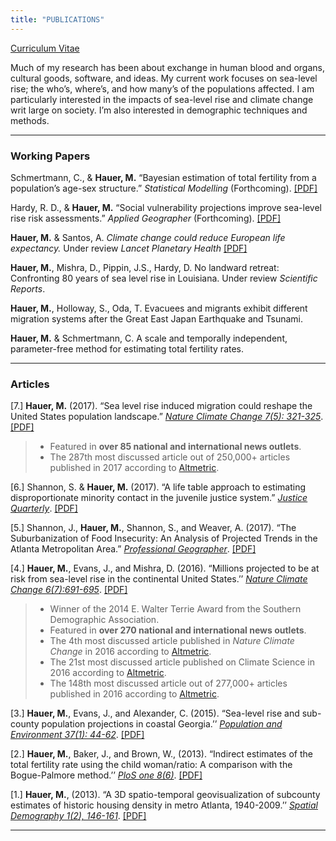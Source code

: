 ```yaml
---
title: "PUBLICATIONS"
---
```


[Curriculum Vitae](./papers/Hauer_CV.pdf)



Much of my research has been about exchange in human blood and organs, cultural goods, software, and ideas. My current work focuses on sea-level rise; the who's, where's, and how many's of the populations affected. I am particularly interested in the impacts of sea-level rise and climate change writ large on society. I'm also interested in demographic techniques and methods.

----

### Working Papers

Schmertmann, C., & **Hauer, M.** "Bayesian estimation of total fertility from a population's age-sex structure." *Statistical Modelling* (Forthcoming). [[PDF]](https://osf.io/preprints/socarxiv/je59v/)

Hardy, R. D., & **Hauer, M.**  "Social vulnerability projections improve sea-level rise risk assessments." *Applied Geographer* (Forthcoming). [[PDF]](https://osf.io/preprints/socarxiv/pkr75/) 

**Hauer, M.** & Santos, A. *Climate change could reduce European life expectancy.* Under review *Lancet Planetary Health* [[PDF]](https://osf.io/preprints/socarxiv/ngtxr)

**Hauer, M.**, Mishra, D., Pippin, J.S., Hardy, D. No landward retreat: Confronting 80 years of sea level rise in Louisiana. Under review *Scientific Reports*.
    
**Hauer, M.**, Holloway, S., Oda, T. Evacuees and migrants exhibit different migration systems after the Great East Japan Earthquake and Tsunami.
    
**Hauer, M.** & Schmertmann, C. A scale and temporally independent, parameter-free method for estimating total fertility rates.

----

### Articles

[7.] **Hauer, M.** (2017). "Sea level rise induced migration could reshape the United States population landscape." [*Nature Climate Change  7(5): 321-325*](http://dx.doi.org/10.1038/nclimate3271). [[PDF]](./papers/2017-NCLIMHauerREDUCED.pdf)

>  * Featured in **over 85 national and international news outlets**.
>  * The 287th most discussed article out of 250,000+ articles published in 2017 according to [Altmetric](https://www.nature.com/articles/nclimate3271/metrics).

[6.] Shannon, S. & **Hauer, M.** (2017). "A life table approach to estimating disproportionate minority contact in the juvenile justice system." [*Justice Quarterly*](http://www.tandfonline.com/doi/full/10.1080/07418825.2017.1315163). [[PDF]](./papers/2017-JusticeQuarterlyShannonHauer.pdf)

[5.] Shannon, J., **Hauer, M.**, Shannon, S., and Weaver, A. (2017). "The Suburbanization of Food Insecurity: An Analysis of Projected     Trends in the Atlanta Metropolitan Area." [*Professional Geographer*](http://www.tandfonline.com/doi/full/10.1080/00330124.2017.1325751). [[PDF]](./papers/2017-ProGeographerShannonHauer.pdf)

[4.] **Hauer, M.**, Evans, J., and Mishra, D. (2016). "Millions projected to be at risk from sea-level rise in the continental United States.'' [*Nature Climate Change 6(7):691-695*](http://www.nature.com/nclimate/journal/v6/n7/full/nclimate2961.html). [[PDF]](./papers/2016-NCLIMHauer.pdf)

> * Winner of the 2014 E. Walter Terrie Award from the Southern Demographic Association.
> * Featured in **over 270 national and international news outlets**.
> * The 4th most discussed article published in *Nature Climate Change* in 2016 according to [Altmetric](https://twitter.com/NatureClimate/status/814862616770342912).
> * The 21st most discussed article published on Climate Science in 2016 according to [Altmetric](https://www.carbonbrief.org/analysis-climate-papers-featured-media-2016).
> * The 148th most discussed article out of 277,000+  articles published in 2016 according to [Altmetric](https://www.nature.com/nclimate/journal/v6/n7/nclimate2961/metrics).

[3.] **Hauer, M.**, Evans, J., and Alexander, C. (2015). "Sea-level rise and sub-county population projections in coastal Georgia.''  [*Population and Environment 37(1): 44-62*](http://link.springer.com/article/10.1007/s11111-015-0233-8). [[PDF]](./papers/2015-POENHauer.pdf)

[2.] **Hauer, M.**, Baker, J., and Brown, W., (2013). "Indirect estimates of the total fertility rate using the child                        woman/ratio: A comparison with the Bogue-Palmore method.'' [*PloS one 8(6)*](http://journals.plos.org/plosone/article?id=10.1371/journal.pone.0067226). [[PDF]](./papers/2013-PlosOneHauer.pdf)

[1.] **Hauer, M.**, (2013). "A 3D spatio-temporal geovisualization of subcounty estimates of historic housing density in metro Atlanta, 1940-2009.'' [*Spatial Demography 1(2), 146-161*](http://link.springer.com/article/10.1007/BF03354895). [[PDF]](./papers/2013-SpatDemHauer.pdf)

----



